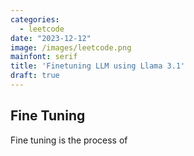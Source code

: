 ```yaml
---
categories:
  - leetcode
date: "2023-12-12"
image: /images/leetcode.png
mainfont: serif
title: 'Finetuning LLM using Llama 3.1'
draft: true
---
```


## Fine Tuning

Fine tuning is the process of